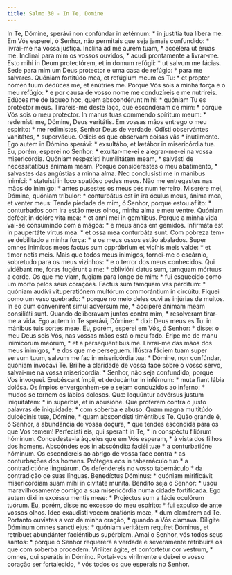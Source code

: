 ```yaml
---
title: Salmo 30 - In Te, Domine
---
```


<div class="grid grid-cols-2 gap-5">
  <span class="col-6 dropcaps text-justify">
    In Te, Dómine, sperávi non confúndar in ætérnum: * in justítia tua líbera
    me.
  </span>
  <span class="col-6 dropcaps text-justify">
    Em Vós esperei, ó Senhor, não permitais que seja jamais confundido: *
    livrai-me na vossa justiça.
  </span>
  <span class="col-6 text-justify">
    Inclína ad me aurem tuam, * accélera ut éruas me.
  </span>
  <span class="col-6 text-justify">
    Inclinai para mim os vossos ouvidos, * acudi prontamente a livrar-me.
  </span>
  <span class="col-6 text-justify">
    Esto mihi in Deum protectórem, et in domum refúgii: * ut salvum me fácias.
  </span>
  <span class="col-6 text-justify">
    Sede para mim um Deus protector e uma casa de refúgio: * para me salvares.
  </span>
  <span class="col-6 text-justify">
    Quóniam fortitúdo mea, et refúgium meum es Tu: * et propter nomen tuum
    dedúces me, et enútries me.
  </span>
  <span class="col-6 text-justify">
    Porque Vós sois a minha força e o meu refúgio: * e por causa de vosso nome
    me conduzíreis e me nutrireis.
  </span>
  <span class="col-6 text-justify">
    Edúces me de láqueo hoc, quem abscondérunt mihi: * quóniam Tu es protéctor
    meus.
  </span>
  <span class="col-6 text-justify">
    Tirareis-me deste laço, que esconderam de mim: * porque Vós sois o meu
    protector.
  </span>
  <span class="col-6 text-justify">
    In manus tuas comméndo spíritum meum: * redemísti me, Dómine, Deus
    veritátis.
  </span>
  <span class="col-6 text-justify">
    Em vossas mãos entrego o meu espírito: * me redimistes, Senhor Deus de
    verdade.
  </span>
  <span class="col-6 text-justify">
    Odísti observántes vanitátes, * supervácue.
  </span>
  <span class="col-6 text-justify">
    Odieis os que observam coisas vãs * inutilmente.
  </span>
  <span class="col-6 text-justify">
    Ego autem in Dómino sperávi: * exsultábo, et lætábor in misericórdia tua.
  </span>
  <span class="col-6 text-justify">
    Eu, porém, esperei no Senhor: * exultar-me-ei e alegrar-me-ei na vossa
    misericórdia.
  </span>
  <span class="col-6 text-justify">
    Quóniam respexísti humilitátem meam, * salvásti de necessitátibus ánimam
    meam.
  </span>
  <span class="col-6 text-justify">
    Porque considerastes o meu abatimento, * salvastes das angústias a minha
    alma.
  </span>
  <span class="col-6 text-justify">
    Nec conclusísti me in mánibus inimíci: * statuísti in loco spatióso pedes
    meos.
  </span>
  <span class="col-6 text-justify">
    Não me entregastes nas mãos do inimigo: * antes pusestes os meus pés num
    terreiro.
  </span>
  <span class="col-6 text-justify">
    Miserére mei, Dómine, quóniam tríbulor: * conturbátus est in ira óculus
    meus, ánima mea, et venter meus:
  </span>
  <span class="col-6 text-justify">
    Tende piedade de mim, ó Senhor, porque estou aflito: * conturbados com ira
    estão meus olhos, minha alma e meu ventre.
  </span>
  <span class="col-6 text-justify">
    Quóniam defécit in dolóre vita mea: * et anni mei in gemítibus.
  </span>
  <span class="col-6 text-justify">
    Porque a minha vida vai-se consumindo com a mágoa: * e meus anos em gemidos.
  </span>
  <span class="col-6 text-justify">
    Infirmáta est in paupertáte virtus mea: * et ossa mea conturbáta sunt.
  </span>
  <span class="col-6 text-justify">
    Com pobreza tem-se debilitado a minha força: * e os meus ossos estão
    abalados.
  </span>
  <span class="col-6 text-justify">
    Super omnes inimícos meos factus sum oppróbrium et vicínis meis valde: * et
    timor notis meis.
  </span>
  <span class="col-6 text-justify">
    Mais que todos meus inimigos, tornei-me o escárnio, sobretudo para os meus
    vizinhos: * e o terror dos meus conhecidos.
  </span>
  <span class="col-6 text-justify">
    Qui vidébant me, foras fugérunt a me: * oblivióni datus sum, tamquam mórtuus
    a corde.
  </span>
  <span class="col-6 text-justify">
    Os que me viam, fugiam para longe de mim: * fui esquecido como um morto
    pelos seus corações.
  </span>
  <span class="col-6 text-justify">
    Factus sum tamquam vas pérditum: * quóniam audívi vituperatiónem multórum
    commorántium in circúitu.
  </span>
  <span class="col-6 text-justify">
    Fiquei como um vaso quebrado: * porque no meio deles ouvi as injúrias de
    muitos.
  </span>
  <span class="col-6 text-justify">
    In eo dum convenírent simul advérsum me, * accípere ánimam meam consiliáti
    sunt.
  </span>
  <span class="col-6 text-justify">
    Quando deliberavam juntos contra mim, * resolveram tirar-me a vida.
  </span>
  <span class="col-6 text-justify">
    Ego autem in Te sperávi, Dómine: * dixi: Deus meus es Tu: in mánibus tuis
    sortes meæ.
  </span>
  <span class="col-6 text-justify">
    Eu, porém, esperei em Vós, ó Senhor: * disse: o meu Deus sois Vós, nas
    vossas mãos está o meu fado.
  </span>
  <span class="col-6 text-justify">
    Éripe me de manu inimicórum meórum, * et a persequéntibus me.
  </span>
  <span class="col-6 text-justify">
    Livrai-me das mãos dos meus inimigos, * e dos que me perseguem.
  </span>
  <span class="col-6 text-justify">
    Illústra fáciem tuam super servum tuum, salvum me fac in misericórdia tua: *
    Dómine, non confúndar, quóniam invocávi Te.
  </span>
  <span class="col-6 text-justify">
    Brilhe a claridade de vossa face sobre o vosso servo, salvai-me na vossa
    misericórdia: * Senhor, não seja confundido, porque Vos invoquei.
  </span>
  <span class="col-6 text-justify">
    Erubéscant ímpii, et deducántur in inférnum: * muta fiant lábia dolósa.
  </span>
  <span class="col-6 text-justify">
    Os ímpios envergonhem-se e sejam conduzidos ao inferno: * mudos se tornem os
    lábios dolosos.
  </span>
  <span class="col-6 text-justify">
    Quæ loquúntur advérsus justum iniquitátem: * in supérbia, et in abusióne.
  </span>
  <span class="col-6 text-justify">
    Que proferem contra o justo palavras de iniquidade: * com soberba e abuso.
  </span>
  <span class="col-6 text-justify">
    Quam magna multitúdo dulcédinis tuæ, Dómine, * quam abscondísti timéntibus
    Te.
  </span>
  <span class="col-6 text-justify">
    Quão grande é, ó Senhor, a abundância de vossa doçura, * que tendes
    escondida para os que Vos temem!
  </span>
  <span class="col-6 text-justify">
    Perfecísti eis, qui sperant in Te, * in conspéctu filiórum hóminum.
  </span>
  <span class="col-6 text-justify">
    Concedeste-la àqueles que em Vós esperam, * à vista dos filhos dos homens.
  </span>
  <span class="col-6 text-justify">
    Abscóndes eos in abscóndito faciéi tuæ * a conturbatióne hóminum.
  </span>
  <span class="col-6 text-justify">
    Os escondereis ao abrigo de vossa face contra * as conturbações dos homens.
  </span>
  <span class="col-6 text-justify">
    Próteges eos in tabernáculo tuo * a contradictióne linguárum.
  </span>
  <span class="col-6 text-justify">
    Os defendereis no vosso tabernáculo * da contradição de suas línguas.
  </span>
  <span class="col-6 text-justify">
    Benedíctus Dóminus: * quóniam mirificávit misericórdiam suam mihi in
    civitáte muníta.
  </span>
  <span class="col-6 text-justify">
    Bendito seja o Senhor: * usou maravilhosamente comigo a sua misericórdia
    numa cidade fortificada.
  </span>
  <span class="col-6 text-justify">
    Ego autem dixi in excéssu mentis meæ: * Projéctus sum a fácie oculórum
    tuórum.
  </span>
  <span class="col-6 text-justify">
    Eu, porém, disse no excesso do meu espírito: * fui expulso de ante vossos
    olhos.
  </span>
  <span class="col-6 text-justify">
    Ideo exaudísti vocem oratiónis meæ, * dum clamárem ad Te.
  </span>
  <span class="col-6 text-justify">
    Portanto ouvistes a voz da minha oração, * quando a Vós clamava.
  </span>
  <span class="col-6 text-justify">
    Dilígite Dóminum omnes sancti ejus: * quóniam veritátem requíret Dóminus, et
    retríbuet abundánter faciéntibus supérbiam.
  </span>
  <span class="col-6 text-justify">
    Amai o Senhor, vós todos seus santos: * porque o Senhor requererá a verdade
    e severamente retribuirá os que com soberba procedem.
  </span>
  <span class="col-6 text-justify">
    Viríliter ágite, et confortétur cor vestrum, * omnes, qui sperátis in
    Dómino.
  </span>
  <span class="col-6 text-justify">
    Portai-vos virilmente e deixei o vosso coração ser fortalecido, * vós todos
    os que esperais no Senhor.
  </span>
</div>

